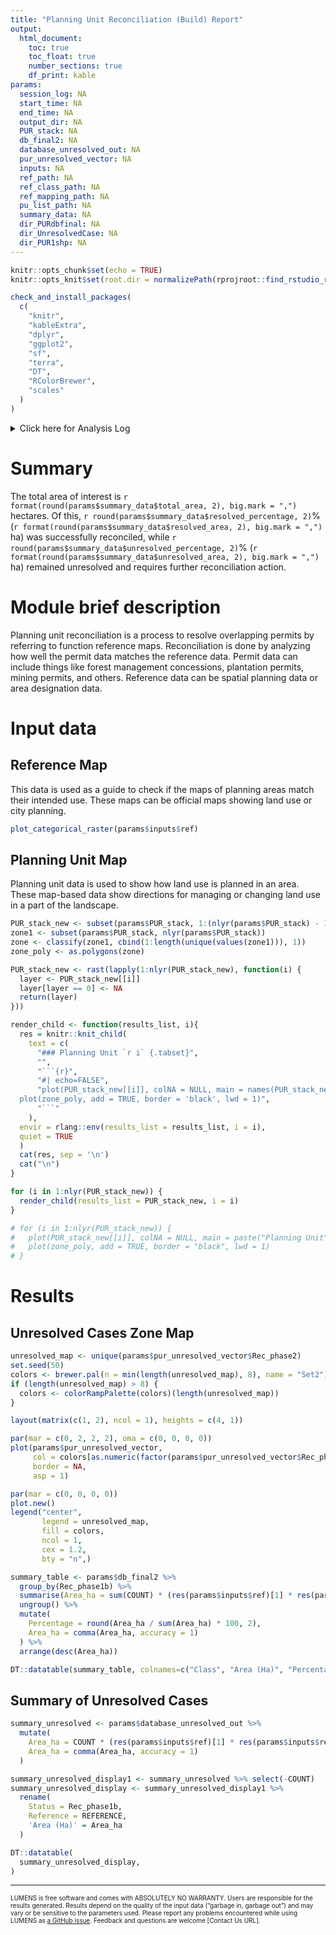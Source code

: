 ```yaml
---
title: "Planning Unit Reconciliation (Build) Report"
output: 
  html_document:
    toc: true
    toc_float: true
    number_sections: true
    df_print: kable
params:
  session_log: NA
  start_time: NA
  end_time: NA
  output_dir: NA
  PUR_stack: NA
  db_final2: NA
  database_unresolved_out: NA
  pur_unresolved_vector: NA
  inputs: NA
  ref_path: NA
  ref_class_path: NA
  ref_mapping_path: NA
  pu_list_path: NA
  summary_data: NA
  dir_PURdbfinal: NA
  dir_UnresolvedCase: NA
  dir_PUR1shp: NA
---
```


```r
knitr::opts_chunk$set(echo = TRUE)
knitr::opts_knit$set(root.dir = normalizePath(rprojroot::find_rstudio_root_file()))
```

```r
check_and_install_packages(
  c(
    "knitr",
    "kableExtra",
    "dplyr",
    "ggplot2",
    "sf",
    "terra",
    "DT",
    "RColorBrewer",
    "scales"
  )
)
```

<details><summary>Click here for Analysis Log</summary>

```r

analysis_log <- tribble(
  ~Category, ~Details,
  "Analysis Start", params$start_time,
  "Analysis End", params$end_time,
  "Input Data and Parameters", "",
  "1. Reference map", params$ref_path,
  "2. Reference class table", params$ref_class_path,
  "3. Reference class table for reference map", params$ref_mapping_path,
  "4. Planning unit map", paste(params$inputs$pu_lut_list),
  "Output Files", "",
  "Output workspace", paste0(getwd(), params$output_dir),
  "1. Planning unit build table", file.path(params$output_dir, params$dir_PURdbfinal),   
  "2. Unresolved Case table", file.path(params$output_dir, params$dir_UnresolvedCase),
  "3. Planning unit build map", file.path(params$output_dir, params$dir_PUR1shp),
  "Session Summary", "",
) %>% rbind(format_session_info_table())

analysis_log %>% kbl(caption = "Analysis Log", escape = FALSE) %>%
  kable_paper("hover", full_width = F )
```

</details>

# Summary

The total area of interest is `r format(round(params$summary_data$total_area, 2), big.mark = ",")` hectares. Of this, `r round(params$summary_data$resolved_percentage, 2)`% (`r format(round(params$summary_data$resolved_area, 2), big.mark = ",")` ha) was successfully reconciled, while `r round(params$summary_data$unresolved_percentage, 2)`% (`r format(round(params$summary_data$unresolved_area, 2), big.mark = ",")` ha) remained unresolved and requires further reconciliation action.

# Module brief description

Planning unit reconciliation is a process to resolve overlapping permits by referring to function reference maps. Reconciliation is done by analyzing how well the permit data matches the reference data. Permit data can include things like forest management concessions, plantation permits, mining permits, and others. Reference data can be spatial planning data or area designation data.

# Input data

## Reference Map

This data is used as a guide to check if the maps of planning areas match their intended use. These maps can be official maps showing land use or city planning.

```r
plot_categorical_raster(params$inputs$ref)
```

## Planning Unit Map {.tabset}

Planning unit data is used to show how land use is planned in an area. These map-based data show directions for managing or changing land use in a part of the landscape.

```r
PUR_stack_new <- subset(params$PUR_stack, 1:(nlyr(params$PUR_stack) - 1))
zone1 <- subset(params$PUR_stack, nlyr(params$PUR_stack))
zone <- classify(zone1, cbind(1:length(unique(values(zone1))), 1))
zone_poly <- as.polygons(zone)

PUR_stack_new <- rast(lapply(1:nlyr(PUR_stack_new), function(i) {
  layer <- PUR_stack_new[[i]]
  layer[layer == 0] <- NA
  return(layer)
}))

render_child <- function(results_list, i){
  res = knitr::knit_child(
    text = c(
      "### Planning Unit `r i` {.tabset}",
      "",
      "```{r}",
      "#| echo=FALSE",
      "plot(PUR_stack_new[[i]], colNA = NULL, main = names(PUR_stack_new)[i], plg=list(x='topright'))
  plot(zone_poly, add = TRUE, border = 'black', lwd = 1)",
      "```"
    ),
  envir = rlang::env(results_list = results_list, i = i),
  quiet = TRUE
  )
  cat(res, sep = '\n')
  cat("\n")
}

for (i in 1:nlyr(PUR_stack_new)) {
  render_child(results_list = PUR_stack_new, i = i)
}

# for (i in 1:nlyr(PUR_stack_new)) {
#   plot(PUR_stack_new[[i]], colNA = NULL, main = paste("Planning Unit", i))
#   plot(zone_poly, add = TRUE, border = "black", lwd = 1)
# }
```

# Results

## Unresolved Cases Zone Map

```r
unresolved_map <- unique(params$pur_unresolved_vector$Rec_phase2)
set.seed(50)
colors <- brewer.pal(n = min(length(unresolved_map), 8), name = "Set2")
if (length(unresolved_map) > 8) {
  colors <- colorRampPalette(colors)(length(unresolved_map))
}

layout(matrix(c(1, 2), ncol = 1), heights = c(4, 1))

par(mar = c(0, 2, 2, 2), oma = c(0, 0, 0, 0))
plot(params$pur_unresolved_vector, 
     col = colors[as.numeric(factor(params$pur_unresolved_vector$Rec_phase2))],
     border = NA,
     asp = 1)  

par(mar = c(0, 0, 0, 0))
plot.new()
legend("center", 
       legend = unresolved_map, 
       fill = colors, 
       ncol = 1, 
       cex = 1.2,
       bty = "n",)
```

```r
summary_table <- params$db_final2 %>%
  group_by(Rec_phase1b) %>%
  summarise(Area_ha = sum(COUNT) * (res(params$inputs$ref)[1] * res(params$inputs$ref)[2] / 10000)) %>%
  ungroup() %>%
  mutate(
    Percentage = round(Area_ha / sum(Area_ha) * 100, 2),
    Area_ha = comma(Area_ha, accuracy = 1)
  ) %>%
  arrange(desc(Area_ha))

DT::datatable(summary_table, colnames=c("Class", "Area (Ha)", "Percentage (%)"))
```

## Summary of Unresolved Cases

```r
summary_unresolved <- params$database_unresolved_out %>%
  mutate(
    Area_ha = COUNT * (res(params$inputs$ref)[1] * res(params$inputs$ref)[2] / 10000),
    Area_ha = comma(Area_ha, accuracy = 1)
  )

summary_unresolved_display1 <- summary_unresolved %>% select(-COUNT)
summary_unresolved_display <- summary_unresolved_display1 %>%
  rename(
    Status = Rec_phase1b,
    Reference = REFERENCE,
    'Area (Ha)' = Area_ha
  )

DT::datatable(
  summary_unresolved_display,
)
```

------------------------------------------------------------------------

<font size="1"> LUMENS is free software and comes with ABSOLUTELY NO WARRANTY. Users are responsible for the results generated. Results depend on the quality of the input data ("garbage in, garbage out") and may vary or be sensitive to the parameters used. Please report any problems encountered while using LUMENS as [a GitHub issue](https://github.com/icraf-indonesia/lumens-shiny/issues). Feedback and questions are welcome [Contact Us URL]. </font size>
